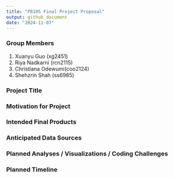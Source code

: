 ```yaml
---
title: "P8105 Final Project Proposal"
output: github_document
date: "2024-11-07"
---
```


### Group Members 

1. Xuanyu Guo (xg2451) 
2. Riya Nadkarni (rcn2115)
3. Christiana Odewumi(coo2124)
4. Shehzrin Shah (ss6985)

### Project Title 



### Motivation for Project 


### Intended Final Products 

### Anticipated Data Sources 

### Planned Analyses / Visualizations / Coding Challenges

### Planned Timeline 